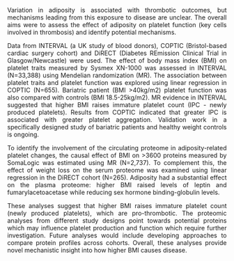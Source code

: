 <style>
body {
text-align: justify}
</style>

Variation in adiposity is associated with thrombotic outcomes, but mechanisms leading from this exposure to disease are unclear. The overall aims were to assess the effect of adiposity on platelet function (key cells involved in thrombosis) and identify potential mechanisms. 

Data from INTERVAL (a UK study of blood donors), COPTIC (Bristol-based cardiac surgery cohort) and DiRECT (Diabetes REmission Clinical Trial in Glasgow/Newcastle) were used. The effect of body mass index (BMI) on platelet traits measured by Sysmex XN-1000 was assessed in INTERVAL (N=33,388) using Mendelian randomization (MR). The association between platelet traits and platelet function was explored using linear regression in COPTIC (N=655). Bariatric patient (BMI >40kg/m2) platelet function was also compared with controls (BMI 18.5-25kg/m2). MR evidence in INTERVAL suggested that higher BMI raises immature platelet count (IPC - newly produced platelets). Results from COPTIC indicated that greater IPC is associated with greater platelet aggregation. Validation work in a specifically designed study of bariatric patients and healthy weight controls is ongoing.

To identify the involvement of the circulating proteome in adiposity-related platelet changes, the causal effect of BMI on >3600 proteins measured by SomaLogic was estimated using MR (N=2,737). To complement this, the effect of weight loss on the serum proteome was examined using linear regression in the DiRECT cohort (N=265). Adiposity had a substantial effect on the plasma proteome: higher BMI raised levels of leptin and fumarylacetoacetase while reducing sex hormone binding-globulin levels. 

These analyses suggest that higher BMI raises immature platelet count (newly produced platelets), which are pro-thrombotic. The proteomic analyses from different study designs point towards potential proteins which may influence platelet production and function which require further investigation. Future analyses would include developing approaches to compare protein profiles across cohorts. Overall, these analyses provide novel mechanistic insight into how higher BMI causes disease.
